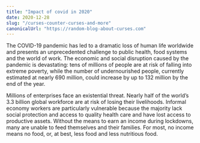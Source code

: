 ```yaml
---
title: "Impact of covid in 2020"
date: 2020-12-28
slug: "/curses-counter-curses-and-more"
canonicalUrl: "https://random-blog-about-curses.com"
---
```


The COVID-19 pandemic has led to a dramatic loss of human life worldwide and presents an unprecedented challenge to public health, food systems and the world of work. The economic and social disruption caused by the pandemic is devastating: tens of millions of people are at risk of falling into extreme poverty, while the number of undernourished people, currently estimated at nearly 690 million, could increase by up to 132 million by the end of the year.

Millions of enterprises face an existential threat. Nearly half of the world’s 3.3 billion global workforce are at risk of losing their livelihoods. Informal economy workers are particularly vulnerable because the majority lack social protection and access to quality health care and have lost access to productive assets. Without the means to earn an income during lockdowns, many are unable to feed themselves and their families. For most, no income means no food, or, at best, less food and less nutritious food.
